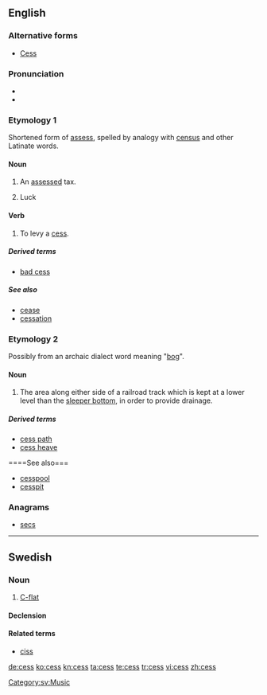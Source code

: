 {{also|Cess|ċess}}
==English==
{{wikipedia}}

===Alternative forms===
* [[Cess]]

===Pronunciation===
* {{IPA|/sɛs/}}
* {{rhymes|ɛs}}

===Etymology 1===

Shortened form of [[assess]], spelled by analogy with [[census]] and other Latinate words.

====Noun====
{{en-noun|es}}

# {{British|Ireland}} An [[assess]]ed tax.
# {{British|Ireland|informal}} Luck

====Verb====
{{en-verb|cesses|cessing|cessed}}

# {{British|Ireland}} To levy a [[#Noun|cess]].

=====Derived terms=====
* [[bad cess]]

=====See also=====
* [[cease]]
* [[cessation]]

===Etymology 2===
Possibly from an archaic dialect word meaning "[[bog]]".

====Noun====
{{en-noun|es}}

# {{rail transport}} The area along either side of a railroad track which is kept at a lower level than the [[sleeper bottom]], in order to provide drainage.

=====Derived terms=====
* [[cess path]]
* [[cess heave]]

====See also===
* [[cesspool]]
* [[cesspit]]

===Anagrams===
* [[secs#English|secs]]

----

==Swedish==

===Noun===
{{sv-noun|g=n}}

# [[C-flat]]

====Declension====
{{sv-noun-n-zero|genitive=}}

====Related terms====
* [[ciss]]

[[Category:sv:Music]]

[[de:cess]]
[[ko:cess]]
[[kn:cess]]
[[ta:cess]]
[[te:cess]]
[[tr:cess]]
[[vi:cess]]
[[zh:cess]]